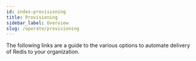 ```yaml
---
id: index-provisioning
title: Provisioning
sidebar_label: Overview
slug: /operate/provisioning
---
```



The following links are a guide to the various options to automate delivery of Redis to your organization.

<div class="row">
   <div class="col">
    <RedisCard
        title="How to Deploy and Manage Redis Database on AWS Using Terraform"
        description="Deploy and Manage Redis Database on AWS using Terraform"
        page="/operate/provisioning/terraform"
        />
  </div>

</div>
